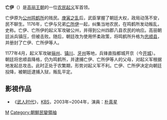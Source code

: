 {{refimprove|time=2015-10-31T10:30:08+00:00}}
'''亡伊'''（{{lang-ko|망이}}）是[[高丽王朝|高丽王朝]]的一位[[农民起义|农民起义]]军首领。

亡伊原为[[公州|公州]][[鸣鹤所|鸣鹤所]]的贱民。[[庚寅之乱|庚寅之乱]]后，武臣掌握了朝廷大权，政局动荡不安，民不聊生。1176年，亡伊与兄弟[[亡所伊|亡所伊]]一起，纠集当地农民，在鸣鹤所发动叛乱，史称{{link-ko|亡伊亡所伊之乱|망이·망소이의 난}}。亡伊、亡所伊的起义军攻破公州，并得到公州四郡八县农民的响应。高丽朝廷派兵镇压，但被击败。随后，朝廷改为使用怀柔政策，将鸣鹤所升格为[[忠顺县|忠顺县]]，并册封了亡伊、亡所伊等人。

1177年4月，起义军攻破[[骊州|骊州]]、[[镇川|镇川]]、[[牙州|牙州]]等地，兵锋直指都城开京（今[[开城|开城]]）。朝廷将忠顺县降格，仍为鸣鹤所，并逮捕亡伊、亡所伊等人的父母，对起义军根据地发起总攻击。此时正处于农繁期，形势对起义军不利。亡伊、亡所伊决定向朝廷投降，被朝廷逮捕入狱，叛乱平定。

== 影視作品 ==
*《[[武人时代_(电视剧)|武人时代]]》，[[KBS|KBS]]，2003年~2004年，演員：[[朴真星|朴真星]]

{{朝鲜半岛人物小作品}}
[[Category:高丽军事人物|M]]
[[Category:朝鮮民變領袖|Category:朝鮮民變領袖]]